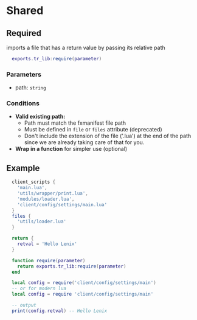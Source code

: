 # Shared

## Required

imports a file that has a return value by passing its relative path

```lua
  exports.tr_lib:require(parameter)
```

### Parameters

* path: `string`

### Conditions

* **Valid existing path:**
  * Path must match the fxmanifest file path
  * Must be defined in `file` or `files` attribute (deprecated)
  * Don't include the extension of the file ('.lua') at the end of the path since we are already taking care of that for you.
* **Wrap in a function** for simpler use (optional)
## Example

```lua filename="fxmanifest.lua"
  client_scripts {
    'main.lua',
    'utils/wrapper/print.lua',
    'modules/loader.lua',
    'client/config/settings/main.lua'
  }
  files {
    'utils/loader.lua'
  }
```

```lua filename="client/config/settings/main.lua"
  return {
    retval = 'Hello Lenix'
  }
```

```lua filename="utils/wrapper/print.lua"
  function require(parameter)
    return exports.tr_lib:require(parameter)
  end
```

```lua filename="modules/loader.lua"
  local config = require('client/config/settings/main')
  -- or for modern lua
  local config = require 'client/config/settings/main'

  -- output
  print(config.retval) -- Hello Lenix
```
